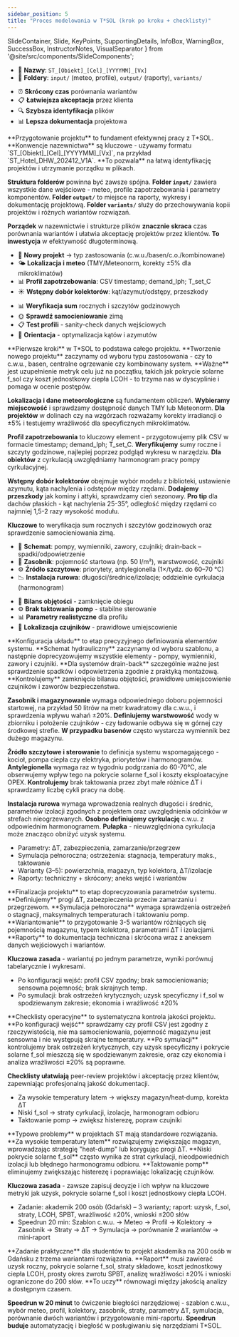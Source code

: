 ```yaml
---
sidebar_position: 5
title: "Proces modelowania w T*SOL (krok po kroku + checklisty)"
---
```


  SlideContainer, 
  Slide, 
  KeyPoints, 
  SupportingDetails, 
  InfoBox,
  WarningBox,
  SuccessBox,
  InstructorNotes,
  VisualSeparator 
} from '@site/src/components/SlideComponents';

<SlideContainer>

<Slide title="🧭 0. Przygotowanie projektu" type="info">

<KeyPoints title="📁 Konwencje i struktura">

- 📝 **Nazwy**: `ST_[Obiekt]_[Cel]_[YYYYMM]_[Vx]`
- 📂 **Foldery**: `input/` (meteo, profile), `output/` (raporty), `variants/`

</KeyPoints>

<SupportingDetails title="💡 Korzyści organizacji">

- ⏰ **Skrócony czas** porównania wariantów
- 📋 **Łatwiejsza akceptacja** przez klienta
- 🔍 **Szybsza identyfikacja** plików
- 📊 **Lepsza dokumentacja** projektowa

</SupportingDetails>

<InstructorNotes>
**Przygotowanie projektu** to fundament efektywnej pracy z T*SOL. **Konwencje nazewnictwa** są kluczowe - używamy formatu `ST_[Obiekt]_[Cel]_[YYYYMM]_[Vx]`, na przykład `ST_Hotel_DHW_202412_V1A`. **To pozwala** na łatwą identyfikację projektów i utrzymanie porządku w plikach.

**Struktura folderów** powinna być zawsze spójna. **Folder `input/`** zawiera wszystkie dane wejściowe - meteo, profile zapotrzebowania i parametry komponentów. **Folder `output/`** to miejsce na raporty, wykresy i dokumentację projektową. **Folder `variants/`** służy do przechowywania kopii projektów i różnych wariantów rozwiązań.

**Porządek** w nazewnictwie i strukturze plików **znacznie skraca** czas porównania wariantów i ułatwia akceptację projektów przez klientów. **To inwestycja** w efektywność długoterminową.
</InstructorNotes>

</Slide>

<VisualSeparator type="energy" />

<Slide title="🔧 Kroki 1–4: typ, lokalizacja, profil, kolektory" type="tip">

<KeyPoints title="🚀 Start w T*SOL">

- 🎯 **Nowy projekt** → typ zastosowania (c.w.u./basen/c.o./kombinowane)
- 🌤️ **Lokalizacja i meteo** (TMY/Meteonorm, korekty ±5% dla mikroklimatów)
- 📊 **Profil zapotrzebowania**: CSV timestamp; demand_lph; T_set_C
- ☀️ **Wstępny dobór kolektorów**: kąt/azymut/odstępy, przeszkody

</KeyPoints>

<SupportingDetails title="🔍 Kontrola jakości">

- 📊 **Weryfikacja sum** rocznych i szczytów godzinowych
- 🌞 **Sprawdź samocieniowanie** zimą
- 📋 **Test profili** - sanity-check danych wejściowych
- 🧭 **Orientacja** - optymalizacja kątów i azymutów

</SupportingDetails>

<InstructorNotes>
**Pierwsze kroki** w T*SOL to podstawa całego projektu. **Tworzenie nowego projektu** zaczynamy od wyboru typu zastosowania - czy to c.w.u., basen, centralne ogrzewanie czy kombinowany system. **Ważne** jest uzupełnienie metryk celu już na początku, takich jak pokrycie solarne f_sol czy koszt jednostkowy ciepła LCOH - to trzyma nas w dyscyplinie i pomaga w ocenie postępów.

**Lokalizacja i dane meteorologiczne** są fundamentem obliczeń. **Wybieramy miejscowość** i sprawdzamy dostępność danych TMY lub Meteonorm. **Dla projektów** w dolinach czy na wzgórzach rozważamy korekty irradiancji o ±5% i testujemy wrażliwość dla specyficznych mikroklimatów.

**Profil zapotrzebowania** to kluczowy element - przygotowujemy plik CSV w formacie timestamp; demand_lph; T_set_C. **Weryfikujemy** sumy roczne i szczyty godzinowe, najlepiej poprzez podgląd wykresu w narzędziu. **Dla obiektów** z cyrkulacją uwzględniamy harmonogram pracy pompy cyrkulacyjnej.

**Wstępny dobór kolektorów** obejmuje wybór modelu z biblioteki, ustawienie azymutu, kąta nachylenia i odstępów między rzędami. **Dodajemy przeszkody** jak kominy i attyki, sprawdzamy cień sezonowy. **Pro tip** dla dachów płaskich - kąt nachylenia 25-35°, odległość między rzędami co najmniej 1,5-2 razy wysokość modułu.

**Kluczowe** to weryfikacja sum rocznych i szczytów godzinowych oraz sprawdzenie samocieniowania zimą.
</InstructorNotes>

</Slide>

<VisualSeparator type="technical" />

<Slide title="🛠️ Kroki 5–8: schemat, zasobnik, sterowanie, instalacja" type="info">

<KeyPoints title="🔧 Konfiguracja układu">

- 🔄 **Schemat**: pompy, wymienniki, zawory, czujniki; drain‑back – spadki/odpowietrzenie
- 🏺 **Zasobnik**: pojemność startowa (np. 50 l/m²), warstwowość, czujniki
- ⚙️ **Źródło szczytowe**: priorytety, antylegionella (1×/tydz. do 60–70 °C)
- 📉 **Instalacja rurowa**: długości/średnice/izolacje; oddzielnie cyrkulacja (harmonogram)

</KeyPoints>

<SupportingDetails title="✅ Kontrola jakości">

- 🔄 **Bilans objętości** - zamknięcie obiegu
- ⚙️ **Brak taktowania pomp** - stabilne sterowanie
- 📊 **Parametry realistyczne** dla profilu
- 📍 **Lokalizacja czujników** - prawidłowe umiejscowienie

</SupportingDetails>

<InstructorNotes>
**Konfiguracja układu** to etap precyzyjnego definiowania elementów systemu. **Schemat hydrauliczny** zaczynamy od wyboru szablonu, a następnie doprecyzowujemy wszystkie elementy - pompy, wymienniki, zawory i czujniki. **Dla systemów drain-back** szczególnie ważne jest sprawdzenie spadków i odpowietrzenia zgodnie z praktyką montażową. **Kontrolujemy** zamknięcie bilansu objętości, prawidłowe umiejscowienie czujników i zaworów bezpieczeństwa.

**Zasobnik i magazynowanie** wymaga odpowiedniego doboru pojemności startowej, na przykład 50 litrów na metr kwadratowy dla c.w.u., i sprawdzenia wpływu wahań ±20%. **Definiujemy warstwowość** wody w zbiorniku i położenie czujników - czy ładowanie odbywa się w górnej czy środkowej strefie. **W przypadku basenów** często wystarcza wymiennik bez dużego magazynu.

**Źródło szczytowe i sterowanie** to definicja systemu wspomagającego - kocioł, pompa ciepła czy elektryka, priorytetów i harmonogramów. **Antylegionella** wymaga raz w tygodniu podgrzania do 60-70°C, ale obserwujemy wpływ tego na pokrycie solarne f_sol i koszty eksploatacyjne OPEX. **Kontrolujemy** brak taktowania przez zbyt małe różnice ΔT i sprawdzamy liczbę cykli pracy na dobę.

**Instalacja rurowa** wymaga wprowadzenia realnych długości i średnic, parametrów izolacji zgodnych z projektem oraz uwzględnienia odcinków w strefach nieogrzewanych. **Osobno definiujemy cyrkulację** c.w.u. z odpowiednim harmonogramem. **Pułapka** - nieuwzględniona cyrkulacja może znacząco obniżyć uzysk systemu.
</InstructorNotes>

</Slide>

<VisualSeparator type="default" />

<Slide title="📈 Kroki 9–12: parametry, symulacja, warianty, raport" type="info">

<KeyPoints title="Finalizacja i dokumenty">

- Parametry: ΔT, zabezpieczenia, zamarzanie/przegrzew
- Symulacja pełnoroczna; ostrzeżenia: stagnacja, temperatury maks., taktowanie
- Warianty (3–5): powierzchnia, magazyn, typ kolektora, ΔT/izolacje
- Raporty: techniczny + skrócony; aneks wejść i wariantów

</KeyPoints>

<InstructorNotes>
**Finalizacja projektu** to etap doprecyzowania parametrów systemu. **Definiujemy** progi ΔT, zabezpieczenia przeciw zamarzaniu i przegrzewom. **Symulacja pełnoroczna** wymaga sprawdzenia ostrzeżeń o stagnacji, maksymalnych temperaturach i taktowaniu pomp. **Wariantowanie** to przygotowanie 3-5 wariantów różniących się pojemnością magazynu, typem kolektora, parametrami ΔT i izolacjami. **Raporty** to dokumentacja techniczna i skrócona wraz z aneksem danych wejściowych i wariantów.

**Kluczowa zasada** - wariantuj po jednym parametrze, wyniki porównuj tabelarycznie i wykresami.
</InstructorNotes>

</Slide>

<VisualSeparator type="default" />

<Slide title="🔍 Checklisty operacyjne" type="tip">

<KeyPoints title="Po wejściach i po symulacji">

- Po konfiguracji wejść: profil CSV zgodny; brak samocieniowania; sensowna pojemność; brak skrajnych temp.
- Po symulacji: brak ostrzeżeń krytycznych; uzysk specyficzny i f_sol w spodziewanym zakresie; ekonomia i wrażliwość ±20%

</KeyPoints>

<InstructorNotes>
**Checklisty operacyjne** to systematyczna kontrola jakości projektu. **Po konfiguracji wejść** sprawdzamy czy profil CSV jest zgodny z rzeczywistością, nie ma samocieniowania, pojemność magazynu jest sensowna i nie występują skrajne temperatury. **Po symulacji** kontrolujemy brak ostrzeżeń krytycznych, czy uzysk specyficzny i pokrycie solarne f_sol mieszczą się w spodziewanym zakresie, oraz czy ekonomia i analiza wrażliwości ±20% są poprawne.

**Checklisty ułatwiają** peer-review projektów i akceptację przez klientów, zapewniając profesjonalną jakość dokumentacji.
</InstructorNotes>

</Slide>

<VisualSeparator type="default" />

<Slide title="🧯 Typowe problemy i szybkie naprawy" type="warning">

<KeyPoints title="Diagnoza → Remedium">

- Za wysokie temperatury latem → większy magazyn/heat‑dump, korekta ΔT
- Niski f_sol → straty cyrkulacji, izolacje, harmonogram odbioru
- Taktowanie pomp → zwiększ histerezę, popraw czujniki

</KeyPoints>

<InstructorNotes>
**Typowe problemy** w projektach ST mają standardowe rozwiązania. **Za wysokie temperatury latem** rozwiązujemy zwiększając magazyn, wprowadzając strategię "heat-dump" lub korygując progi ΔT. **Niski pokrycie solarne f_sol** często wynika ze strat cyrkulacji, nieodpowiednich izolacji lub błędnego harmonogramu odbioru. **Taktowanie pomp** eliminujemy zwiększając histerezę i poprawiając lokalizację czujników.

**Kluczowa zasada** - zawsze zapisuj decyzje i ich wpływ na kluczowe metryki jak uzysk, pokrycie solarne f_sol i koszt jednostkowy ciepła LCOH.
</InstructorNotes>

</Slide>

<VisualSeparator type="default" />

<Slide title="📘 Zadanie dla studentów + Speedrun" type="info">

<KeyPoints title="Praktyka">

- Zadanie: akademik 200 osób (Gdańsk) – 3 warianty; raport: uzysk, f_sol, straty, LCOH, SPBT, wrażliwość ±20%, wnioski ≤200 słów
- Speedrun 20 min: Szablon c.w.u. → Meteo → Profil → Kolektory → Zasobnik → Straty → ΔT → Symulacja → porównanie 2 wariantów → mini‑raport

</KeyPoints>

<InstructorNotes>
**Zadanie praktyczne** dla studentów to projekt akademika na 200 osób w Gdańsku z trzema wariantami rozwiązania. **Raport** musi zawierać uzysk roczny, pokrycie solarne f_sol, straty składowe, koszt jednostkowy ciepła LCOH, prosty okres zwrotu SPBT, analizę wrażliwości ±20% i wnioski ograniczone do 200 słów. **To uczy** równowagi między jakością analizy a dostępnym czasem.

**Speedrun w 20 minut** to ćwiczenie biegłości narzędziowej - szablon c.w.u., wybór meteo, profil, kolektory, zasobnik, straty, parametry ΔT, symulacja, porównanie dwóch wariantów i przygotowanie mini-raportu. **Speedrun buduje** automatyzację i biegłość w posługiwaniu się narzędziami T*SOL.
</InstructorNotes>

</Slide>

</SlideContainer>


